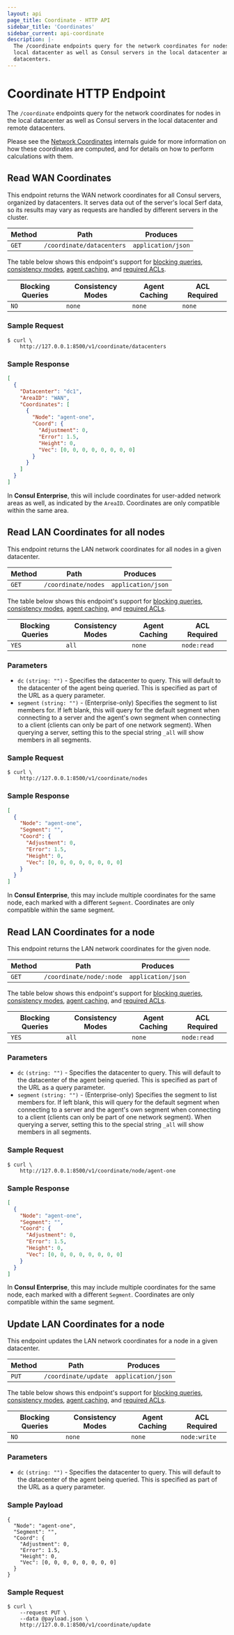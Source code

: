```yaml
---
layout: api
page_title: Coordinate - HTTP API
sidebar_title: 'Coordinates'
sidebar_current: api-coordinate
description: |-
  The /coordinate endpoints query for the network coordinates for nodes in the
  local datacenter as well as Consul servers in the local datacenter and remote
  datacenters.
---
```


# Coordinate HTTP Endpoint

The `/coordinate` endpoints query for the network coordinates for nodes in the
local datacenter as well as Consul servers in the local datacenter and remote
datacenters.

Please see the [Network Coordinates](/docs/internals/coordinates.html) internals
guide for more information on how these coordinates are computed, and for
details on how to perform calculations with them.

## Read WAN Coordinates

This endpoint returns the WAN network coordinates for all Consul servers,
organized by datacenters. It serves data out of the server's local Serf data, so
its results may vary as requests are handled by different servers in the
cluster.

| Method | Path                      | Produces           |
| ------ | ------------------------- | ------------------ |
| `GET`  | `/coordinate/datacenters` | `application/json` |

The table below shows this endpoint's support for
[blocking queries](/api/features/blocking.html),
[consistency modes](/api/features/consistency.html),
[agent caching](/api/features/caching.html), and
[required ACLs](/api#authentication).

| Blocking Queries | Consistency Modes | Agent Caching | ACL Required |
| ---------------- | ----------------- | ------------- | ------------ |
| `NO`             | `none`            | `none`        | `none`       |

### Sample Request

```text
$ curl \
    http://127.0.0.1:8500/v1/coordinate/datacenters
```

### Sample Response

```json
[
  {
    "Datacenter": "dc1",
    "AreaID": "WAN",
    "Coordinates": [
      {
        "Node": "agent-one",
        "Coord": {
          "Adjustment": 0,
          "Error": 1.5,
          "Height": 0,
          "Vec": [0, 0, 0, 0, 0, 0, 0, 0]
        }
      }
    ]
  }
]
```

In **Consul Enterprise**, this will include coordinates for user-added network
areas as well, as indicated by the `AreaID`. Coordinates are only compatible
within the same area.

## Read LAN Coordinates for all nodes

This endpoint returns the LAN network coordinates for all nodes in a given
datacenter.

| Method | Path                | Produces           |
| ------ | ------------------- | ------------------ |
| `GET`  | `/coordinate/nodes` | `application/json` |

The table below shows this endpoint's support for
[blocking queries](/api/features/blocking.html),
[consistency modes](/api/features/consistency.html),
[agent caching](/api/features/caching.html), and
[required ACLs](/api#authentication).

| Blocking Queries | Consistency Modes | Agent Caching | ACL Required |
| ---------------- | ----------------- | ------------- | ------------ |
| `YES`            | `all`             | `none`        | `node:read`  |

### Parameters

- `dc` `(string: "")` - Specifies the datacenter to query. This will default to
  the datacenter of the agent being queried. This is specified as part of the
  URL as a query parameter.
- `segment` `(string: "")` - (Enterprise-only) Specifies the segment to list members for.
  If left blank, this will query for the default segment when connecting to a server and
  the agent's own segment when connecting to a client (clients can only be part of one
  network segment). When querying a server, setting this to the special string `_all`
  will show members in all segments.

### Sample Request

```text
$ curl \
    http://127.0.0.1:8500/v1/coordinate/nodes
```

### Sample Response

```json
[
  {
    "Node": "agent-one",
    "Segment": "",
    "Coord": {
      "Adjustment": 0,
      "Error": 1.5,
      "Height": 0,
      "Vec": [0, 0, 0, 0, 0, 0, 0, 0]
    }
  }
]
```

In **Consul Enterprise**, this may include multiple coordinates for the same node,
each marked with a different `Segment`. Coordinates are only compatible within the same
segment.

## Read LAN Coordinates for a node

This endpoint returns the LAN network coordinates for the given node.

| Method | Path                     | Produces           |
| ------ | ------------------------ | ------------------ |
| `GET`  | `/coordinate/node/:node` | `application/json` |

The table below shows this endpoint's support for
[blocking queries](/api/features/blocking.html),
[consistency modes](/api/features/consistency.html),
[agent caching](/api/features/caching.html), and
[required ACLs](/api#authentication).

| Blocking Queries | Consistency Modes | Agent Caching | ACL Required |
| ---------------- | ----------------- | ------------- | ------------ |
| `YES`            | `all`             | `none`        | `node:read`  |

### Parameters

- `dc` `(string: "")` - Specifies the datacenter to query. This will default to
  the datacenter of the agent being queried. This is specified as part of the
  URL as a query parameter.
- `segment` `(string: "")` - (Enterprise-only) Specifies the segment to list members for.
  If left blank, this will query for the default segment when connecting to a server and
  the agent's own segment when connecting to a client (clients can only be part of one
  network segment). When querying a server, setting this to the special string `_all`
  will show members in all segments.

### Sample Request

```text
$ curl \
    http://127.0.0.1:8500/v1/coordinate/node/agent-one
```

### Sample Response

```json
[
  {
    "Node": "agent-one",
    "Segment": "",
    "Coord": {
      "Adjustment": 0,
      "Error": 1.5,
      "Height": 0,
      "Vec": [0, 0, 0, 0, 0, 0, 0, 0]
    }
  }
]
```

In **Consul Enterprise**, this may include multiple coordinates for the same node,
each marked with a different `Segment`. Coordinates are only compatible within the same
segment.

## Update LAN Coordinates for a node

This endpoint updates the LAN network coordinates for a node in a given
datacenter.

| Method | Path                 | Produces           |
| ------ | -------------------- | ------------------ |
| `PUT`  | `/coordinate/update` | `application/json` |

The table below shows this endpoint's support for
[blocking queries](/api/features/blocking.html),
[consistency modes](/api/features/consistency.html),
[agent caching](/api/features/caching.html), and
[required ACLs](/api#authentication).

| Blocking Queries | Consistency Modes | Agent Caching | ACL Required |
| ---------------- | ----------------- | ------------- | ------------ |
| `NO`             | `none`            | `none`        | `node:write` |

### Parameters

- `dc` `(string: "")` - Specifies the datacenter to query. This will default to
  the datacenter of the agent being queried. This is specified as part of the
  URL as a query parameter.

### Sample Payload

```text
{
  "Node": "agent-one",
  "Segment": "",
  "Coord": {
    "Adjustment": 0,
    "Error": 1.5,
    "Height": 0,
    "Vec": [0, 0, 0, 0, 0, 0, 0, 0]
  }
}
```

### Sample Request

```text
$ curl \
    --request PUT \
    --data @payload.json \
    http://127.0.0.1:8500/v1/coordinate/update
```
